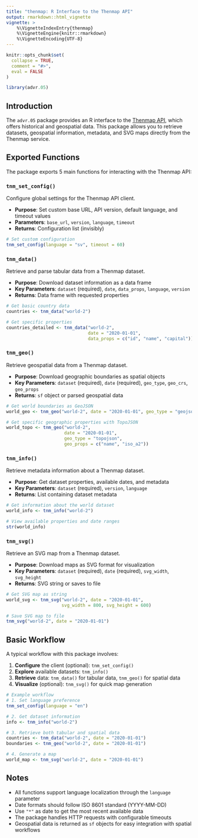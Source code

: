 ```yaml
---
title: "thenmap: R Interface to the Thenmap API"
output: rmarkdown::html_vignette
vignette: >
    %\VignetteIndexEntry{thenmap}
    %\VignetteEngine{knitr::rmarkdown}
    %\VignetteEncoding{UTF-8}
---
```


```r
knitr::opts_chunk$set(
  collapse = TRUE,
  comment = "#>",
  eval = FALSE
)
```

```r
library(advr.05)
```

## Introduction

The `advr.05` package provides an R interface to the [Thenmap API](http://api.thenmap.net), which offers historical and geospatial data. This package allows you to retrieve datasets, geospatial information, metadata, and SVG maps directly from the Thenmap service.

## Exported Functions

The package exports 5 main functions for interacting with the Thenmap API:

### `tnm_set_config()`

Configure global settings for the Thenmap API client.

- **Purpose**: Set custom base URL, API version, default language, and timeout values
- **Parameters**: `base_url`, `version`, `language`, `timeout`
- **Returns**: Configuration list (invisibly)

```r
# Set custom configuration
tnm_set_config(language = "sv", timeout = 60)
```

### `tnm_data()`

Retrieve and parse tabular data from a Thenmap dataset.

- **Purpose**: Download dataset information as a data frame
- **Key Parameters**: `dataset` (required), `date`, `data_props`, `language`, `version`
- **Returns**: Data frame with requested properties

```r
# Get basic country data
countries <- tnm_data("world-2")

# Get specific properties
countries_detailed <- tnm_data("world-2",
                               date = "2020-01-01",
                               data_props = c("id", "name", "capital"))
```

### `tnm_geo()`

Retrieve geospatial data from a Thenmap dataset.

- **Purpose**: Download geographic boundaries as spatial objects
- **Key Parameters**: `dataset` (required), `date` (required), `geo_type`, `geo_crs`, `geo_props`
- **Returns**: `sf` object or parsed geospatial data

```r
# Get world boundaries as GeoJSON
world_geo <- tnm_geo("world-2", date = "2020-01-01", geo_type = "geojson")

# Get specific geographic properties with TopoJSON
world_topo <- tnm_geo("world-2",
                      date = "2020-01-01",
                      geo_type = "topojson",
                      geo_props = c("name", "iso_a2"))
```

### `tnm_info()`

Retrieve metadata information about a Thenmap dataset.

- **Purpose**: Get dataset properties, available dates, and metadata
- **Key Parameters**: `dataset` (required), `version`, `language`
- **Returns**: List containing dataset metadata

```r
# Get information about the world dataset
world_info <- tnm_info("world-2")

# View available properties and date ranges
str(world_info)
```

### `tnm_svg()`

Retrieve an SVG map from a Thenmap dataset.

- **Purpose**: Download maps as SVG format for visualization
- **Key Parameters**: `dataset` (required), `date` (required), `svg_width`, `svg_height`
- **Returns**: SVG string or saves to file

```r
# Get SVG map as string
world_svg <- tnm_svg("world-2", date = "2020-01-01",
                     svg_width = 800, svg_height = 600)

# Save SVG map to file
tnm_svg("world-2", date = "2020-01-01")
```

## Basic Workflow

A typical workflow with this package involves:

1. **Configure** the client (optional): `tnm_set_config()`
2. **Explore** available datasets: `tnm_info()`
3. **Retrieve** data: `tnm_data()` for tabular data, `tnm_geo()` for spatial data
4. **Visualize** (optional): `tnm_svg()` for quick map generation

```r
# Example workflow
# 1. Set language preference
tnm_set_config(language = "en")

# 2. Get dataset information
info <- tnm_info("world-2")

# 3. Retrieve both tabular and spatial data
countries <- tnm_data("world-2", date = "2020-01-01")
boundaries <- tnm_geo("world-2", date = "2020-01-01")

# 4. Generate a map
world_map <- tnm_svg("world-2", date = "2020-01-01")
```

## Notes

- All functions support language localization through the `language` parameter
- Date formats should follow ISO 8601 standard (YYYY-MM-DD)
- Use `"*"` as date to get the most recent available data
- The package handles HTTP requests with configurable timeouts
- Geospatial data is returned as `sf` objects for easy integration with spatial workflows

